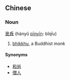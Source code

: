 ==Chinese==
===Noun===
'''比丘''' (hànyǔ [[pinyin|pīnyīn]]: bǐqīu)
#[[bhikkhu]], a Buddhist monk

====Synonyms====
*[[和尚]]
*[[僧人]]
